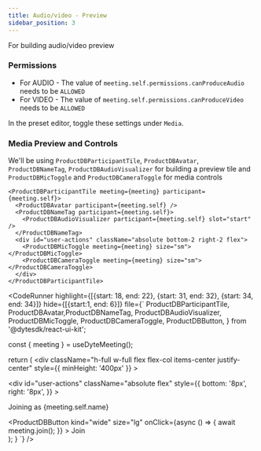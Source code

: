 ```yaml
---
title: Audio/video - Preview
sidebar_position: 3
---
```



For building audio/video preview

### Permissions

- For AUDIO - The value of `meeting.self.permissions.canProduceAudio` needs to be `ALLOWED`
- For VIDEO - The value of `meeting.self.permissions.canProduceVideo` needs to be `ALLOWED`

In the preset editor, toggle these settings under `Media`.

### Media Preview and Controls

We'll be using `ProductDBParticipantTile`, `ProductDBAvatar`, `ProductDBNameTag`, `ProductDBAudioVisualizer` for building a preview tile and
`ProductDBMicToggle` and `ProductDBCameraToggle` for media controls

```tsx
<ProductDBParticipantTile meeting={meeting} participant={meeting.self}>
  <ProductDBAvatar participant={meeting.self} />
  <ProductDBNameTag participant={meeting.self}>
    <ProductDBAudioVisualizer participant={meeting.self} slot="start" />
  </ProductDBNameTag>
  <div id="user-actions" className="absolute bottom-2 right-2 flex">
    <ProductDBMicToggle meeting={meeting} size="sm"></ProductDBMicToggle>
    <ProductDBCameraToggle meeting={meeting} size="sm"></ProductDBCameraToggle>
  </div>
</ProductDBParticipantTile>
```

<CodeRunner 
highlight={[{start: 18, end: 22}, {start: 31, end: 32}, {start: 34, end: 34}]}
hide={[{start:1, end: 6}]}
file={`
  ProductDBParticipantTile, ProductDBAvatar,ProductDBNameTag,
  ProductDBAudioVisualizer, ProductDBMicToggle, ProductDBCameraToggle, ProductDBButton,
} from '@dytesdk/react-ui-kit';

  const { meeting } = useDyteMeeting();

  return (
    <div
      className="h-full w-full flex flex-col items-center justify-center"
      style={{ minHeight: '400px' }}
    >
      <div className="flex w-full items-center justify-around p-[10%]">
        <div className="relative">
          <ProductDBParticipantTile meeting={meeting} participant={meeting.self}>
            <ProductDBAvatar participant={meeting.self} />
            <ProductDBNameTag participant={meeting.self}>
              <ProductDBAudioVisualizer participant={meeting.self} slot="start" />
            </ProductDBNameTag>
            <div
              id="user-actions"
              className="absolute flex"
              style={{
                bottom: '8px',
                right: '8px',
              }}
            >
              <ProductDBMicToggle meeting={meeting} size="sm"></ProductDBMicToggle>
              <ProductDBCameraToggle meeting={meeting} size="sm"></ProductDBCameraToggle>
            </div>
          </ProductDBParticipantTile>
        </div>
        <div className="flex w-1/4 flex-col justify-between">
          <div className="flex flex-col items-center">
            <p>Joining as {meeting.self.name}</p>
          </div>
          <ProductDBButton
            kind="wide"
            size="lg"
            onClick={async () => {
              await meeting.join();
            }}
          >
            Join
          </ProductDBButton>
        </div>
      </div>
    </div>
  );
}
`} />
